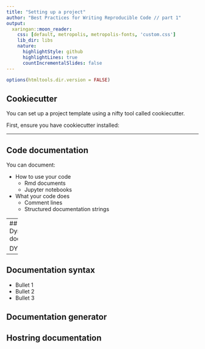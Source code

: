```yaml
---
title: "Setting up a project"
author: "Best Practices for Writing Reproducible Code // part 1"
output:
  xaringan::moon_reader:
    css: [default, metropolis, metropolis-fonts, 'custom.css']
    lib_dir: libs
    nature:
      highlightStyle: github
      highlightLines: true
      countIncrementalSlides: false
---
```

```r
options(htmltools.dir.version = FALSE)
```


## Cookiecutter

You can set up a project template using a nifty tool called cookiecutter.

First, ensure you have cookiecutter installed:



---



<!-- Armel -->
---
## Code documentation

You can document:

- How to use your code
  - Rmd documents
  - Jupyter notebooks
  
- What your code does
  - Comment lines
  - Structured documentation strings
  
---
## Dynamic documents

DYNDOC
---
## Documentation syntax

- Bullet 1
- Bullet 2
- Bullet 3

## Documentation generator



## Hostring documentation


